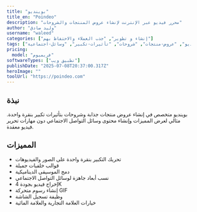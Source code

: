 ```yaml
---
title: "بوينديو"
title_en: "Poindeo"
description: "محرر فيديو عبر الإنترنت لإنشاء عروض المنتجات والشروحات"
author: "وليد صادق"
username: "waleed"
categories: ["إنشاء و تطوير", "جذب العملاء والاحتفاظ بهم"]
tags: ["تحرير-فيديو", "عروض-منتجات", "شروحات", "تأثيرات-تكبير", "وسائل-اجتماعية"]
pricing:
  model: "فريميوم"
softwareTypes: ["تطبيق ويب"]
publishDate: "2025-07-08T20:37:00.317Z"
heroImage: ""
toolUrl: "https://poindeo.com"
---
```

## نبذة
بوينديو متخصص في إنشاء عروض منتجات جذابة وشروحات بتأثيرات تكبير بنقرة واحدة. مثالي لعرض المميزات وإنشاء محتوى وسائل التواصل الاجتماعي دون مهارات تحرير فيديو معقدة.

## المميزات
- تحريك التكبير بنقرة واحدة على الصور والفيديوهات
- قوالب خلفيات جميلة
- دمج الموسيقى الديناميكية
- نسب أبعاد جاهزة لوسائل التواصل الاجتماعي
- إخراج فيديو بجودة 4K
- إنشاء رسوم متحركة GIF
- وظيفة تسجيل الشاشة
- خيارات العلامة التجارية والعلامة المائية
